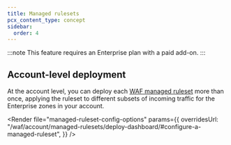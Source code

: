 ```yaml
---
title: Managed rulesets
pcx_content_type: concept
sidebar:
  order: 4
---
```



:::note
This feature requires an Enterprise plan with a paid add-on.
:::

<Render file="waf-managed-rules-intro" />

## Account-level deployment

At the account level, you can deploy each [WAF managed ruleset](/waf/managed-rules/#managed-rulesets) more than once, applying the ruleset to different subsets of incoming traffic for the Enterprise zones in your account.

<Render
	file="managed-ruleset-config-options"
	params={{
		overridesUrl:
			"/waf/account/managed-rulesets/deploy-dashboard/#configure-a-managed-ruleset",
	}}
/>
